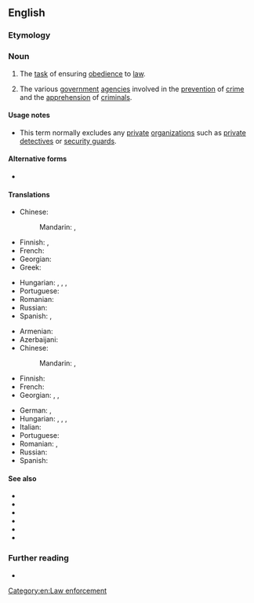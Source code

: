 {{also|law-enforcement}}
==English==

===Etymology===
{{compound|en|law|enforcement}}

===Noun===
{{en-noun|-}}

# The [[task]] of ensuring [[obedience]] to [[law]].
#: {{ux|en|'''Law enforcement''' is the duty of police, sheriffs and other government agencies.}}
# The various [[government]] [[agency|agencies]] involved in the [[prevention]] of [[crime]] and the [[apprehension]] of [[criminal]]s.
#: {{ux|en|Another news report of '''law enforcement''' being corrupted, when does this end?}}

====Usage notes====
* This term normally excludes any [[private]] [[organization]]s such as [[private detective]]s or [[security guard]]s.

====Alternative forms====
* {{alter|en|law-enforcement}}

====Translations====
{{trans-top|ensuring obedience to law}}
* Chinese:
*: Mandarin: {{t+|cmn|執法}}, {{t+|cmn|执法|tr=zhífǎ}}
* Finnish: {{t|fi|[[lain]] [[toimeenpano]]}}, {{t|fi|lainvalvonta}}
* French: {{t|fr|application de la loi}}
* Georgian: {{t|ka|სამართალდაცვა}}
* Greek: {{t|el|επιβολή του νόμου|f}}
{{trans-mid}}
* Hungarian: {{t|hu|rendfenntartás}}, {{t+|hu|bűnüldözés}}, {{t|hu|[[törvények]] [[betartat]][[-ás|ás]][[-a|a]]}}, {{t|hu|büntetés-végrehajtás}}
* Portuguese: {{t|pt|[[aplicação]] [[da]] [[lei]]|f}}
* Romanian: {{t-needed|ro}}
* Russian: {{t+|ru|правопримене́ние|n}}
* Spanish: {{t|es|cumplimiento de la ley|m}}, {{t|es|aplicación de la ley|f}}
{{trans-bottom}}

{{trans-top|various government agencies involved in the prevention of crime and the apprehension of criminals}}
* Armenian: {{t|hy|իրավապահ մարմիններ|p}}
* Azerbaijani: {{t|az|hüquq-mühafizə orqanları}}
* Chinese:
*: Mandarin: {{t|cmn|[[執法]][[部門]]}}, {{t|cmn|[[执法]][[部门]]|tr=zhífǎ bùmén}}
* Finnish: {{t|fi|toimeenpanoviranomainen}}
* French: {{t+|fr|forces de l'ordre}}
* Georgian: {{t|ka|კანონის გამტარებელი ორგანო}}, {{t|ka|სამართალდამცავი ორგანო}}, {{t|ka|სამართალდამცავი ხელისუფლება}}
{{trans-mid}}
* German: {{t+|de|Strafverfolgung|f}}, {{t|de|Gesetzesvollzug|m}}
* Hungarian: {{t|hu|rendfenntartó szerv}}, {{t|hu|bűnüldöző szerv}}, {{t|hu|rendőri erők}}, {{t+|hu|rendőrség}}
* Italian: {{t+|it|forze dell'ordine|f-p}}
* Portuguese: {{t+|pt|segurança|f}}
* Romanian: {{t|ro|organ juridic|n}}, {{t|ro|autoritate juridică|f}}
* Russian: {{t|ru|правоохрани́тельные о́рганы|m-p}}
* Spanish: {{t|es|fuerzas del orden|f-p}}
{{trans-bottom}}

====See also====
{{top3}}
* {{l|en|LE}}
* {{l|en|police}}
* {{l|en|sheriff}}
* {{l|en|FBI}}
* {{l|en|Interpol}}
* {{l|en|Scotland Yard}}
{{bottom}}

===Further reading===
* {{pedia}}

[[Category:en:Law enforcement]]